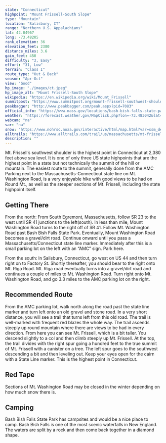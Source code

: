 ```yaml
---
state: "Connecticut"
highpoint: "Mount Frissell-South Slope"
type: "Mountain"
location: "Salisbury, CT"
range: "Northern U.S. Appalachians"
lat: 42.04967
long: -73.48205
rank_elevation: 36
elevation_feet: 2380
distance_miles: 3.6
gain_feet: 450
difficulty: "3, Easy"
effort: "31, Low"
terrain: "Class I"
route_type: "Out & Back"
season: "Apr-Oct"
view: "Good"
hp_image: "./images/ct.jpeg"
hp_image_alt: "Mount Frissell-South Slope"
wikipedia: "https://en.wikipedia.org/wiki/Mount_Frissell"
summitpost: "https://www.summitpost.org/mount-frissell-southwest-shoulder/152455"
peakbagger: "http://www.peakbagger.com/peak.aspx?pid=7083"
official_info: "https://www.mass.gov/locations/bash-bish-falls-state-park"
weather: "https://forecast.weather.gov/MapClick.php?lon=-73.483042&lat=42.049633"
webcam: "na"
sar: "na"
snow: "https://www.nohrsc.noaa.gov/interactive/html/map.html?var=ssm_depth&min_x=-73.5570064250881&min_y=41.9496368408203&max_x=-73.4084934528416&max_y=42.1496368408203&bgvar=dem&shdvar=shading&title=0&width=800&height=450&font=0&lbl=m&palette=0&h_o=0&metric=0&lp=0&no_header=0&snap=1&o7=1&o9=1&o11=1&o13=1"
alltrails: "https://www.alltrails.com/trail/us/massachusetts/mt-frissel-ct-highpoint-short-trail"
description: ""
---
```


Mt. Frissell’s southwest shoulder is the highest point in Connecticut at 2,380 feet above sea level. It is one of only three US state highpoints that are the highest point in a state but not technically the summit of the hill or mountain. The easiest route to the summit, generally done from the AMC Parking next to the Massachusetts-Connecticut state line on Mt. Washington Road, is a very enjoyable hike with good views to be had on Round Mt., as well as the steeper sections of Mt. Frissell, including the state highpoint itself.

## Getting There
From the north: From South Egremont, Massachusetts, follow SR 23 to the west until SR 41 junctions to the left(south). In less than mile, Mount Washington Road turns to the right off of SR 41. Follow Mt. Washington Road past Bash Bish Falls State Park. Eventually, Mount Washington Road becomes a gravel/dirt road. Continue onward until you pass a Massachusetts/Connecticut state line marker. Immediately after this is a small parking lot on the left with an “AMC” sign. Park here.

From the south: In Salisbury, Connecticut, go west on US 44 and then turn right on to Factory St. Shortly thereafter, you should bear to the right onto Mt. Riga Road. Mt. Riga road eventually turns into a gravel/dirt road and continues a couple of miles to Mt. Washington Road. Turn right onto Mt. Washington Road, and go 3.3 miles to the AMC parking lot on the right.

## Recommended Route
From the AMC parking lot, walk north along the road past the state line marker and turn left onto an old gravel and stone road. In a very short distance, you will see a trail that turns left from this old road. The trail is well-marked with frequent red blazes the whole way. The trail ascends steeply up round mountain where there are views to be had in every direction. From here you can see Mt. Frissell, which is a bit taller. You descend slightly to a col and then climb steeply up Mt. Frissell. At the top, the trail divides with the right spur going a hundred feet to the true summit of Mt. Frissell with a canister on a tree. The left spur goes to the southwest descending a bit and then leveling out. Keep your eyes open for the cairn with a State Line marker. This is the highest point in Connecticut.

## Red Tape
Sections of Mt. Washington Road may be closed in the winter depending on how much snow there is.

## Camping
Bash Bish Falls State Park has campsites and would be a nice place to camp. Bash Bish Falls is one of the most scenic waterfalls in New England. The waters are split by a rock and then come back together in a diamond shape.
